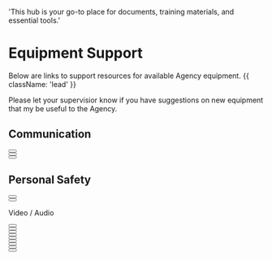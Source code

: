   'This hub is your go-to place for documents, training materials, and essential tools.'

# Equipment Support

Below are links to support resources for available Agency equipment. {{ className: 'lead' }}

<Note>
 Please let your supervisior know if you have suggestions on new equipment that my be useful to the Agency.
</Note>

## Communication

<div className="not-prose">
  <Button
    href="https://www.sonimtech.com/wp-content/uploads/2022/03/XP3plus_NAM_UG_EN_01062022_v1.3.pdf"
    variant="text"
    arrow="right"
    children="Sonim XP3+ Radio"
  />
</div>
<div className="not-prose">
  <Button
    href="https://pushtotalkplus.com/how-to-resources/user-guides/?fd=%259Fz%25B9G%25FC%2521%25D3%2581.%25E5%25C6%25D4%258CR%25CD%258E%25E0%25EC%25E1g%2507%2518%258C%250B%25DFu%25D4%25A4u%259E%2522j%259F%25E4N%2500%2504%25EFy%2526%25F66%25C4%25E9"
    variant="text"
    arrow="right"
    children="Verizon PTT+ (Sonim XP3+)"
  />
</div>
<div className="not-prose">
  <Button
    href="https://pushtotalkplus.com/how-to-resources/user-guides/?fd=%25F7%258C%257F%25C9%25CDO%253Fc%2582%2519%25C5%2596%2597%2527%25CC%257C%250D%2514%2593%2582%257C%25F2q%25F61%25A6QO%251F%25B1%25AA"
    variant="text"
    arrow="right"
    children="Verizon PTT+ (iOS App)"
  />
</div>

## Personal Safety
<div className="not-prose">
  <Button
    href="https://cdn.transcend-info.com/files/Manual/Manual-DPB10B_EN_v1.2_202206.pdf"
    variant="text"
    arrow="right"
    children="Transcend Body Camera"
  />
</div>
<div className="not-prose">
  <Button
    href="https://www.sonimtech.com/wp-content/uploads/2020/10/Sonim_SOS_FAQs_101320_Final.pdf"
    variant="text"
    arrow="right"
    children="Sonim SOS"
  />
</div>

Video / Audio

<div className="not-prose">
  <Button
    href="https://zoomcorp.com/media/documents/E_Q2n-4K_manual.pdf"
    variant="text"
    arrow="right"
    children="Zoom Q2n-4k Audio / Video Recorder"
  />
</div>

<div className="not-prose">
  <Button
    href="https://www.sony.com/electronics/support/res/manuals/5006/733dc8893042024a01eabc32b2a0b81c/50069434M.pdf"
    variant="text"
    arrow="right"
    children="Sony ICD-UX570 Audio Recorder"
  />
</div>
<div className="not-prose">
  <Button
    href="https://dl.djicdn.com/downloads/Osmo%20Action/Osmo_Action_User_Manual_v1.0_en_7.pdf"
    variant="text"
    arrow="right"
    children="DJI Osmo Action Video Camera"
  />
</div>
<div className="not-prose">
  <Button
    href="https://dl.djicdn.com/downloads/DJI_Action_2/20220630UM/DJI_Action_2_User_Manual_V1.6_EN.pdf"
    variant="text"
    arrow="right"
    children="DJI Osmo Action 2 Video Camera"
  />
</div>
<div className="not-prose">
  <Button
    href="https://dl.djicdn.com/downloads/DJI_Mic/DJI_Mic_User_Manual_v1.0_enI.pdf"
    variant="text"
    arrow="right"
    children="DJI Mic"
  />
</div>


<div className="not-prose">
  <Button
    href="https://dl.djicdn.com/downloads/DJI_Mavic_3_Pro/20231227/DJI_Mavic_3_Pro_User_Manual_V1.2_EN.pdf"
    variant="text"
    arrow="right"
    children="DJI Mavic 3 Pro Drone"
  />
</div>
<div className="not-prose">
  <Button
    href="https://support.theta360.com/en/manual/z1/"
    variant="text"
    arrow="right"
    children="Ricoh Theta Z1 360 VR Camera"
  />
</div>
<div className="not-prose">
  <Button
    href="https://support.garmin.com/en-US/?productID=731428&tab=topics"
    variant="text"
    arrow="right"
    children="Garmin DashCam Mini 2"
  />
</div>
<div className="not-prose">
  <Button
    href="https://www.vosker.com/wp-content/uploads/2022/04/QSG_V300_EN_Web_V1.7.pdf"
    variant="text"
    arrow="right"
    children="Vosker V300 Stationary Camera"
  />
</div>
